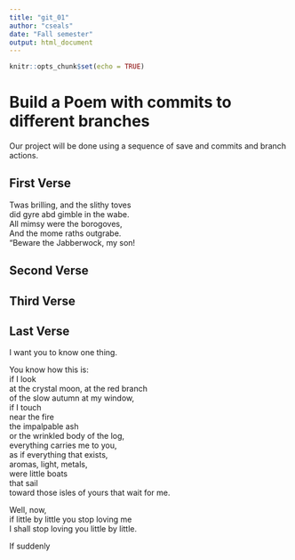 ```yaml
---
title: "git_01"
author: "cseals"
date: "Fall semester"
output: html_document
---
```


```r
knitr::opts_chunk$set(echo = TRUE)
```
# Build a Poem with commits to different branches
Our project will be done using a sequence of save and commits and branch actions.
<!-- Do not modify or change any text in "!--" bracketed areas such as this --- these are instructions to
you, if you change any of this the git program will notice it and compromise your git merging strategy !-->

## First Verse 
<!--Put the first five lines of a poem by Lewis Carrol in this section!-->Twas brilling, and the slithy toves  
did gyre abd gimble in the wabe.  
All mimsy were the borogoves,  
And the mome raths outgrabe.  
"Beware the Jabberwock, my son!  

## Second Verse
<!--Put the first five lines of a poem by Robert Frost here!-->

## Third Verse
<!--Put the first two verses of The Walrus and the Carpenter here!-->

## Last Verse
<!--Put a short poem of your choice 8-20 lines,here!-->
I want you to know 
one thing.  

You know how this is:  
if I look  
at the crystal moon, at the red branch  
of the slow autumn at my window,  
if I touch  
near the fire  
the impalpable ash  
or the wrinkled body of the log,  
everything carries me to you,  
as if everything that exists,  
aromas, light, metals,  
were little boats  
that sail  
toward those isles of yours that wait for me.  

Well, now,  
if little by little you stop loving me  
I shall stop loving you little by little.  

If suddenly   
